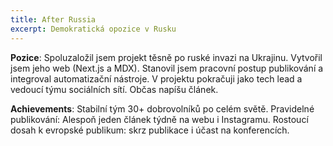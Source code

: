 ```yaml
---
title: After Russia
excerpt: Demokratická opozice v Rusku
---
```


**Pozice**: Spoluzaložil jsem projekt těsně po ruské invazi na Ukrajinu. Vytvořil jsem jeho web (Next.js a MDX). Stanovil jsem pracovní postup publikování a integroval automatizační nástroje. V projektu pokračuji jako tech lead a vedoucí týmu sociálních sítí. Občas napíšu článek.

**Achievements**: Stabilní tým 30+ dobrovolníků po celém světě. Pravidelné publikování: Alespoň jeden článek týdně na webu i Instagramu. Rostoucí dosah k evropské publikum: skrz publikace i účast na konferencích.

